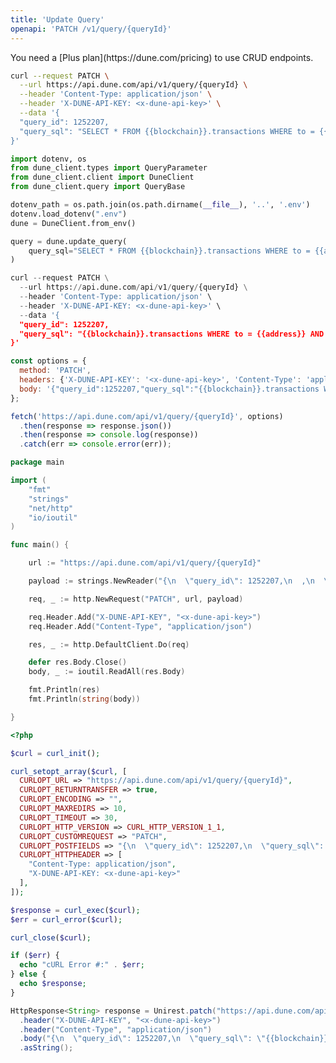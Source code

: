 ```yaml
---
title: 'Update Query'
openapi: 'PATCH /v1/query/{queryId}'
---
```


<Note>
You need a [Plus plan](https://dune.com/pricing) to use CRUD endpoints.
</Note>

<RequestExample>

```bash cURL
curl --request PATCH \
  --url https://api.dune.com/api/v1/query/{queryId} \
  --header 'Content-Type: application/json' \
  --header 'X-DUNE-API-KEY: <x-dune-api-key>' \
  --data '{
  "query_id": 1252207,
  "query_sql": "SELECT * FROM {{blockchain}}.transactions WHERE to = {{address}} AND block_number > {{blocknumber}}",
}'
```

```python Python SDK
import dotenv, os
from dune_client.types import QueryParameter
from dune_client.client import DuneClient
from dune_client.query import QueryBase

dotenv_path = os.path.join(os.path.dirname(__file__), '..', '.env')
dotenv.load_dotenv(".env")
dune = DuneClient.from_env()

query = dune.update_query(
    query_sql="SELECT * FROM {{blockchain}}.transactions WHERE to = {{address}} AND block_number > {{blocknumber}}"
)
```

```python Python
curl --request PATCH \
  --url https://api.dune.com/api/v1/query/{queryId} \
  --header 'Content-Type: application/json' \
  --header 'X-DUNE-API-KEY: <x-dune-api-key>' \
  --data '{
  "query_id": 1252207,
  "query_sql": "{{blockchain}}.transactions WHERE to = {{address}} AND block_number > {{blocknumber}}"
}'
```

```javascript JavaScript
const options = {
  method: 'PATCH',
  headers: {'X-DUNE-API-KEY': '<x-dune-api-key>', 'Content-Type': 'application/json'},
  body: '{"query_id":1252207,"query_sql":"{{blockchain}}.transactions WHERE to = {{address}} AND block_number > {{blocknumber}}"}'
};

fetch('https://api.dune.com/api/v1/query/{queryId}', options)
  .then(response => response.json())
  .then(response => console.log(response))
  .catch(err => console.error(err));
```

```go Go
package main

import (
	"fmt"
	"strings"
	"net/http"
	"io/ioutil"
)

func main() {

	url := "https://api.dune.com/api/v1/query/{queryId}"

	payload := strings.NewReader("{\n  \"query_id\": 1252207,\n  ,\n  \"query_sql\": \"{{blockchain}}.transactions WHERE to = {{address}} AND block_number > {{blocknumber}}\"}")

	req, _ := http.NewRequest("PATCH", url, payload)

	req.Header.Add("X-DUNE-API-KEY", "<x-dune-api-key>")
	req.Header.Add("Content-Type", "application/json")

	res, _ := http.DefaultClient.Do(req)

	defer res.Body.Close()
	body, _ := ioutil.ReadAll(res.Body)

	fmt.Println(res)
	fmt.Println(string(body))

}
```

```php PHP
<?php

$curl = curl_init();

curl_setopt_array($curl, [
  CURLOPT_URL => "https://api.dune.com/api/v1/query/{queryId}",
  CURLOPT_RETURNTRANSFER => true,
  CURLOPT_ENCODING => "",
  CURLOPT_MAXREDIRS => 10,
  CURLOPT_TIMEOUT => 30,
  CURLOPT_HTTP_VERSION => CURL_HTTP_VERSION_1_1,
  CURLOPT_CUSTOMREQUEST => "PATCH",
  CURLOPT_POSTFIELDS => "{\n  \"query_id\": 1252207,\n  \"query_sql\": \"{{blockchain}}.transactions WHERE to = {{address}} AND block_number > {{blocknumber}}\"}",
  CURLOPT_HTTPHEADER => [
    "Content-Type: application/json",
    "X-DUNE-API-KEY: <x-dune-api-key>"
  ],
]);

$response = curl_exec($curl);
$err = curl_error($curl);

curl_close($curl);

if ($err) {
  echo "cURL Error #:" . $err;
} else {
  echo $response;
}
```

```java Java
HttpResponse<String> response = Unirest.patch("https://api.dune.com/api/v1/query/{queryId}")
  .header("X-DUNE-API-KEY", "<x-dune-api-key>")
  .header("Content-Type", "application/json")
  .body("{\n  \"query_id\": 1252207,\n  \"query_sql\": \"{{blockchain}}.transactions WHERE to = {{address}} AND block_number > {{blocknumber}}\"}")
  .asString();
```

</RequestExample>